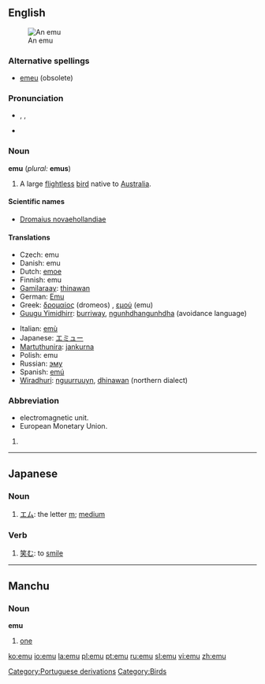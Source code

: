 {{wikipedia}}
{{see|Emu|EMU|ému|emù}}
==English==
[[Image:Emoe.jpg|thumb|An emu]]

===Alternative spellings===
*[[emeu]] (obsolete)

===Pronunciation===
*{{IPA|/ˈiːmjuː/}}, {{SAMPA|/"i:mju:/}}, {{enPR|ē'myoo͞}}
*{{rhymes|uː}}

===Noun===
'''emu''' (''plural:'' '''emus''')

# A large [[flightless]] [[bird]] native to [[Australia]].

====Scientific names====
*[[Dromaius novaehollandiae]]

====Translations====
{{top}}
*Czech: emu {{m}}
*Danish: emu
*Dutch: [[emoe]] {{m}}
*Finnish: emu
*[[Gamilaraay]]: [[thinawan]]
*German: [[Emu]] {{m}}
*Greek: [[δρομαίος]] (dromeos) {{m}}, [[εμού]] (emu) {{n}}
*[[Guugu Yimidhirr]]: [[burriway]], [[ngunhdhangunhdha]] (avoidance language)
{{mid}}
*Italian: [[emù]] {{m}}
*Japanese: [[エミュー]]
*[[Martuthunira]]: [[jankurna]]
*Polish: emu
*Russian: [[эму]]
*Spanish: [[emú]] {{m}}
*[[Wiradhuri]]: [[nguurruuyn]], [[dhinawan]] (northern dialect)
{{bottom}}

===Abbreviation===
*electromagnetic unit.
*European Monetary Union.

# {{defn|English}}

----

==Japanese==

===Noun===
{{ja-noun|r|hira=えむ}}

# [[エム]]: the letter [[m]]; [[medium]]

===Verb===
{{ja-verb|r|hira=えむ}}

# [[笑む]]: to [[smile]]

[[Category:Portuguese derivations]]
[[Category:Birds]]

----

==Manchu==

===Noun===
'''emu'''

# [[one]]

[[ko:emu]]
[[io:emu]]
[[la:emu]]
[[pl:emu]]
[[pt:emu]]
[[ru:emu]]
[[sl:emu]]
[[vi:emu]]
[[zh:emu]]